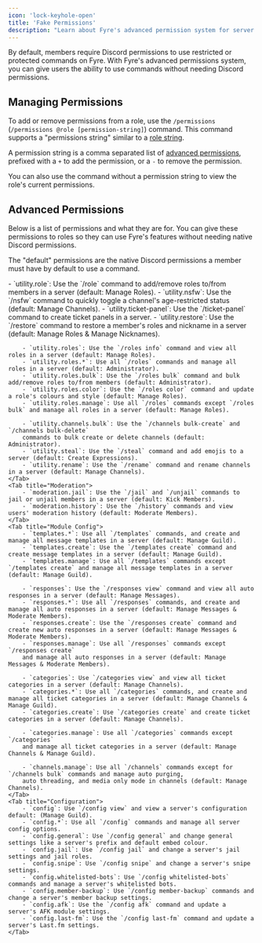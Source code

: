 ```yaml
---
icon: 'lock-keyhole-open'
title: 'Fake Permissions'
description: "Learn about Fyre's advanced permission system for server members."
---
```


By default, members require Discord permissions to use restricted or protected commands on Fyre.
With Fyre's advanced permissions system, you can give users the ability to use commands without needing Discord permissions.

## Managing Permissions
To add or remove permissions from a role, use the `/permissions` (`/permissions @role [permission-string]`) command.
This command supports a "permissions string" similar to a [role string](../utilities#role-commands).

A permission string is a comma separated list of [advanced permissions](#advanced-permissions),
prefixed with a `+` to add the permission, or a `-` to remove the permission.

You can also use the command without a permission string to view the role's current permissions.


## Advanced Permissions
Below is a list of permissions and what they are for.
You can give these permissions to roles so they can use Fyre's features without needing native Discord permissions.

The "default" permissions are the native Discord permissions a member must have by default to use a command.

<Tabs>
    <Tab title="Utility">
        - `utility.role`: Use the `/role` command to add/remove roles to/from members in a server (default: Manage Roles).
        - `utility.nsfw`: Use the `/nsfw` command to quickly toggle a channel's age-restricted status (default: Manage Channels).
        - `utility.ticket-panel`: Use the `/ticket-panel` command to create ticket panels in a server.
        - `utility.restore`: Use the `/restore` command to restore a member's roles and nickname in a server (default: Manage Roles & Manage Nicknames).

        - `utility.roles`: Use the `/roles info` command and view all roles in a server (default: Manage Roles).
        - `utility.roles.*`: Use all `/roles` commands and manage all roles in a server (default: Administrator).
        - `utility.roles.bulk`: Use the `/roles bulk` command and bulk add/remove roles to/from members (default: Administrator).
        - `utility.roles.color`: Use the `/roles color` command and update a role's colours and style (default: Manage Roles).
        - `utility.roles.manage`: Use all `/roles` commands except `/roles bulk` and manage all roles in a server (default: Manage Roles).

        - `utility.channels.bulk`: Use the `/channels bulk-create` and `/channels bulk-delete`
        commands to bulk create or delete channels (default: Administrator).
        - `utility.steal`: Use the `/steal` command and add emojis to a server (default: Create Expressions).
        - `utility.rename`: Use the `/rename` command and rename channels in a server (default: Manage Channels).
    </Tab>
    <Tab title="Moderation">
        - `moderation.jail`: Use the `/jail` and `/unjail` commands to jail or unjail members in a server (default: Kick Members).
        - `moderation.history`: Use the `/history` commands and view users' moderation history (default: Moderate Members).
    </Tab>
    <Tab title="Module Config">
        - `templates.*`: Use all `/templates` commands, and create and manage all message templates in a server (default: Manage Guild).
        - `templates.create`: Use the `/templates create` command and create message templates in a server (default: Manage Guild).
        - `templates.manage`: Use all `/templates` commands except `/templates create` and manage all message templates in a server (default: Manage Guild).

        - `responses`: Use the `/responses view` command and view all auto responses in a server (default: Manage Messages).
        - `responses.*`: Use all `/responses` commands, and create and manage all auto responses in a server (default: Manage Messages & Moderate Members).
        - `responses.create`: Use the `/responses create` command and create new auto responses in a server (default: Manage Messages & Moderate Members).
        - `responses.manage`: Use all `/responses` commands except `/responses create`
        and manage all auto responses in a server (default: Manage Messages & Moderate Members).

        - `categories`: Use `/categories view` and view all ticket categories in a server (default: Manage Channels).
        - `categories.*`: Use all `/categories` commands, and create and manage all ticket categories in a server (default: Manage Channels & Manage Guild).
        - `categories.create`: Use `/categories create` and create ticket categories in a server (default: Manage Channels).

        - `categories.manage`: Use all `/categories` commands except `/categories`
        and manage all ticket categories in a server (default: Manage Channels & Manage Guild).

        - `channels.manage`: Use all `/channels` commands except for `/channels bulk` commands and manage auto purging,
        auto threading, and media only mode in channels (default: Manage Channels).
    </Tab>
    <Tab title="Configuration">
        - `config`: Use `/config view` and view a server's configuration default: (Manage Guild).
        - `config.*`: Use all `/config` commands and manage all server config options.
        - `config.general`: Use `/config general` and change general settings like a server's prefix and default embed colour.
        - `config.jail`: Use `/config jail` and change a server's jail settings and jail roles.
        - `config.snipe`: Use `/config snipe` and change a server's snipe settings.
        - `config.whitelisted-bots`: Use `/config whitelisted-bots` commands and manage a server's whitelisted bots.
        - `config.member-backup`: Use `/config member-backup` commands and change a server's member backup settings.
        - `config.afk`: Use the `/config afk` command and update a server's AFK module settings.
        - `config.last-fm`: Use the `/config last-fm` command and update a server's Last.fm settings.
    </Tab>
</Tabs>
